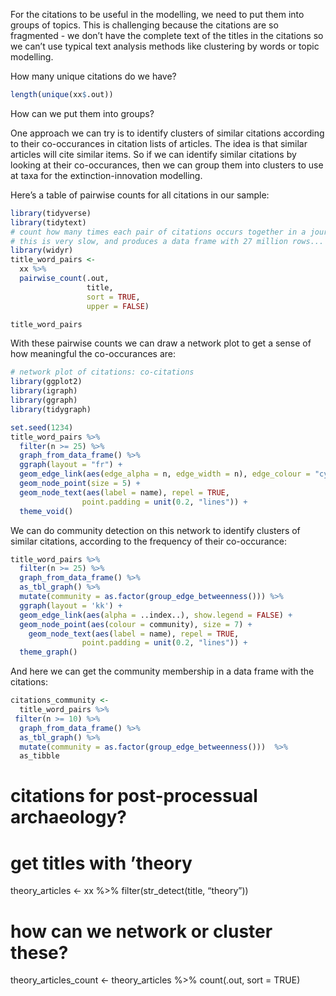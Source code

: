 


For the citations to be useful in the modelling, we need to put them into groups of topics. This is challenging because the citations are so fragmented - we don't have the complete text of the titles in the citations so we can't use typical text analysis methods like clustering by words or topic modelling. 

How many unique citations do we have?

```r
length(unique(xx$.out))
```

How can we put them into groups?

One approach we can try is to identify clusters of similar citations according to their co-occurances in citation lists of articles. The idea is that similar articles will cite similar items. So if we can identify similar citations by looking at their co-occurances, then we can group them into clusters to use at taxa for the extinction-innovation modelling. 

Here's a table of pairwise counts for all citations in our sample:


```r
library(tidyverse)
library(tidytext)
# count how many times each pair of citations occurs together in a journal article.
# this is very slow, and produces a data frame with 27 million rows...
library(widyr)
title_word_pairs <-
  xx %>%
  pairwise_count(.out,
                 title,
                 sort = TRUE,
                 upper = FALSE)

title_word_pairs
```

With these pairwise counts we can draw a network plot to get a sense of how meaningful the co-occurances are: 

```r

# network plot of citations: co-citations
library(ggplot2)
library(igraph)
library(ggraph)
library(tidygraph)

set.seed(1234)
title_word_pairs %>%
  filter(n >= 25) %>%
  graph_from_data_frame() %>%
  ggraph(layout = "fr") +
  geom_edge_link(aes(edge_alpha = n, edge_width = n), edge_colour = "cyan4") +
  geom_node_point(size = 5) +
  geom_node_text(aes(label = name), repel = TRUE,
                point.padding = unit(0.2, "lines")) +
  theme_void()
```

We can do community detection on this network to identify clusters of similar citations, according to the frequency of their co-occurance:

```r

title_word_pairs %>%
  filter(n >= 25) %>%
  graph_from_data_frame() %>%
  as_tbl_graph() %>%
  mutate(community = as.factor(group_edge_betweenness())) %>%
  ggraph(layout = 'kk') +
  geom_edge_link(aes(alpha = ..index..), show.legend = FALSE) +
  geom_node_point(aes(colour = community), size = 7) +
    geom_node_text(aes(label = name), repel = TRUE,
                point.padding = unit(0.2, "lines")) +
  theme_graph()

```

And here we can get the community membership in a data frame with the citations:

```r
citations_community <- 
  title_word_pairs %>% 
 filter(n >= 10) %>%
  graph_from_data_frame() %>%
  as_tbl_graph() %>%
  mutate(community = as.factor(group_edge_betweenness()))  %>% 
  as_tibble
```




# citations for post-processual archaeology?


# get titles with 'theory

theory_articles <-
  xx %>%
  filter(str_detect(title, "theory"))

# how can we network or cluster these?

theory_articles_count <-
theory_articles %>%
  count(.out, sort = TRUE)
